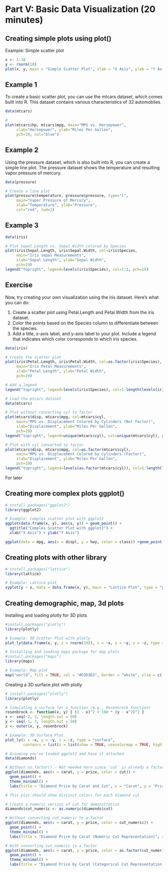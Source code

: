 
# Part V: Basic Data Visualization (20 minutes) {-}

## Creating simple plots using plot() {-}

Example: Simple scatter plot

```r

x <- 1:10
y <- rnorm(10)
plot(x, y, main = "Simple Scatter Plot", xlab = "X Axis", ylab = "Y Axis", col = "blue")

```


## Example 1 {-}

To create a basic scatter plot, you can use the mtcars dataset, which comes built into R. This dataset contains various characteristics of 32 automobiles.

```r

data(mtcars)

# 
plot(mtcars$hp, mtcars$mpg, main="MPG vs. Horsepower",
     xlab="Horsepower", ylab="Miles Per Gallon",
     pch=19, col="blue")

```

## Example 2 {-}

Using the pressure dataset, which is also built into R, you can create a simple line plot. The pressure dataset shows the temperature and resulting vapor pressure of mercury.

```r

data(pressure)

# Create a line plot
plot(pressure$temperature, pressure$pressure, type="l",
     main="Vapor Pressure of Mercury",
     xlab="Temperature", ylab="Pressure",
     col="red", lwd=2)

```

## Example 3 {-}

```r

data(iris)

# Plot Sepal.Length vs. Sepal.Width colored by Species
plot(iris$Sepal.Length, iris$Sepal.Width, col=iris$Species,
     main="Iris Sepal Measurements",
     xlab="Sepal Length", ylab="Sepal Width",
     pch=19)
legend("topright", legend=levels(iris$Species), col=1:3, pch=19)

```

## Exercise {-}
Now, try creating your own visualization using the iris dataset. Here's what you can do:

1. Create a scatter plot using Petal.Length and Petal.Width from the iris dataset.
2. Color the points based on the Species column to differentiate between the species.
3. Add a title, x-axis label, and y-axis label to your plot.
Include a legend that indicates which color corresponds to which iris species.

```r

data(iris)

# Create the scatter plot
plot(iris$Petal.Length, iris$Petal.Width, col=as.factor(iris$Species),
     main="Iris Petal Measurements",
     xlab="Petal Length", ylab="Petal Width",
     pch=19)

# Add a legend
legend("topright", legend=levels(iris$Species), col=1:length(levels(iris$Species)), pch=19)

```


```r
# Load the mtcars dataset
data(mtcars)

# Plot without converting cyl to factor
plot(mtcars$disp, mtcars$mpg, col=mtcars$cyl,
     main="MPG vs. Displacement Colored by Cylinders (Not Factor)",
     xlab="Displacement", ylab="Miles Per Gallon",
     pch=19)
legend("topright", legend=unique(mtcars$cyl), col=unique(mtcars$cyl), pch=19, title="Cylinders")

```

```r
# Plot with cyl converted to factor
plot(mtcars$disp, mtcars$mpg, col=as.factor(mtcars$cyl),
     main="MPG vs. Displacement Colored by Cylinders (Factor)",
     xlab="Displacement", ylab="Miles Per Gallon",
     pch=19)
legend("topright", legend=levels(as.factor(mtcars$cyl)), col=1:length(levels(as.factor(mtcars$cyl))), pch=19, title="Cylinders")
```


For later 

## Creating more complex plots ggplot() {-}




```r
# install.packages("ggplot2")
library(ggplot2)

# Example: Complex scatter plot with ggplot2
ggplot(data.frame(x, y), aes(x, y)) + geom_point() + 
  ggtitle("Complex Scatter Plot with ggplot2") +
  xlab("X Axis") + ylab("Y Axis")
```

```r
ggplot(data = mpg, aes(x = displ, y = hwy, color = class)) +geom_point()
```

## Creating plots with other library {-}
```r

# install.packages("lattice")
library(lattice)

# Example: Lattice plot
xyplot(y ~ x, data = data.frame(x, y), main = "Lattice Plot", type = "p")


```

## Creating demographic, map, 3d plots {-}

Installing and loading plotly for 3D plots

```r
#install.packages("plotly")
library(plotly)

# Example: 3D Scatter Plot with plotly
plot_ly(data.frame(x, y, z = rnorm(10)), x = ~x, y = ~y, z = ~z, type = "scatter3d", mode = "markers")

# Installing and loading maps package for map plots
#install.packages("maps")
library(maps)

# Example: Map plot
map("world", fill = TRUE, col = "#D3D3D3", border = "white", xlim = c(-130, -60), ylim = c(20, 50))
```


Creating a 3D surface plot with plotly

```r

# install.packages("plotly")
library(plotly)

# Simulating a surface for a function (e.g., Rosenbrock function)
rosenbrock <- function(x, y) { (1 - x)^2 + 100 * (y - x^2)^2 }
x <- seq(-2, 2, length.out = 50)
y <- seq(-1, 3, length.out = 50)
z <- outer(x, y, rosenbrock)

# Example: 3D Surface Plot
plot_ly(x = ~x, y = ~y, z = ~z, type = "surface", 
        contours = list(z = list(show = TRUE, usecolormap = TRUE, highlightcolor = "#ff0000", project = list(z = TRUE))))

```



```r
# Assuming you've loaded ggplot2 and have it attached
data(diamonds)

# Without as.factor() - Not needed here since `cut` is already a factor
ggplot(diamonds, aes(x = carat, y = price, color = cut)) + 
  geom_point() + 
  theme_minimal() +
  labs(title = "Diamond Price by Carat and Cut", x = "Carat", y = "Price")

# This plot should show distinct colors for each diamond cut

```
```r
# Create a numeric version of cut for demonstration
diamonds$cut_numeric <- as.numeric(diamonds$cut)

# Without converting cut_numeric to a factor
ggplot(diamonds, aes(x = carat, y = price, color = cut_numeric)) + 
  geom_point() + 
  theme_minimal() +
  labs(title = "Diamond Price by Carat (Numeric Cut Representation)", x = "Carat", y = "Price")

# With converting cut_numeric to a factor
ggplot(diamonds, aes(x = carat, y = price, color = as.factor(cut_numeric))) + 
  geom_point() + 
  theme_minimal() +
  labs(title = "Diamond Price by Carat (Categorical Cut Representation)", x = "Carat", y = "Price")



```
